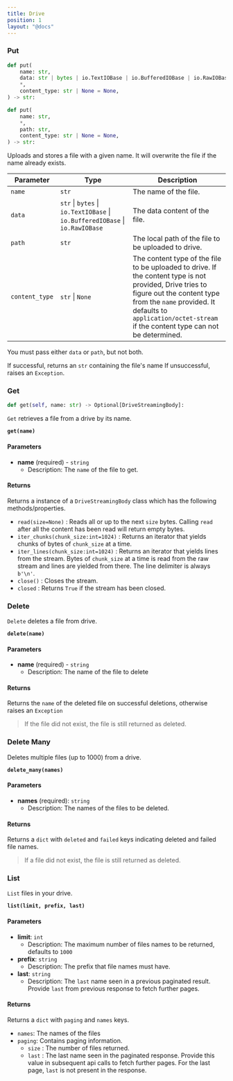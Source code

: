 ```yaml
---
title: Drive
position: 1
layout: "@docs"
---
```


### Put

```py
def put(
    name: str,
    data: str | bytes | io.TextIOBase | io.BufferedIOBase | io.RawIOBase,
    *,
    content_type: str | None = None,
) -> str:
```

```py
def put(
    name: str,
    *,
    path: str,
    content_type: str | None = None,
) -> str:
```

Uploads and stores a file with a given name. It will overwrite the file if the name already exists.

| Parameter | Type | Description |
| --- | --- | --- |
| `name` | `str` | The name of the file. |
| `data` | `str` \| `bytes` \| `io.TextIOBase` \| `io.BufferedIOBase` \| `io.RawIOBase` | The data content of the file. |
| `path` | `str` | The local path of the file to be uploaded to drive. |
| `content_type` | `str` \| `None` | The content type of the file to be uploaded to drive. If the content type is not provided, Drive tries to figure out the content type from the `name` provided. It defaults to `application/octet-stream` if the content type can not be determined. |

You must pass either `data` or `path`, but not both.

If successful, returns an `str` containing the file's name
If unsuccessful, raises an `Exception`.

### Get

```py
def get(self, name: str) -> Optional[DriveStreamingBody]:
```

`Get` retrieves a file from a drive by its name.

**`get(name)`**

#### Parameters

- **name** (required) - `string`
  - Description: The `name` of the file to get.

#### Returns

Returns a instance of a `DriveStreamingBody` class which has the following methods/properties.

- `read(size=None)` : Reads all or up to the next `size` bytes. Calling `read` after all the content has been read will return empty bytes.
- `iter_chunks(chunk_size:int=1024)` : Returns an iterator that yields chunks of bytes of `chunk_size` at a time.
- `iter_lines(chunk_size:int=1024)` : Returns an iterator that yields lines from the stream. Bytes of `chunk_size` at a time is read from the raw stream and lines are yielded from there. The line delimiter is always `b'\n'`.
- `close()` : Closes the stream.
- `closed` : Returns `True` if the stream has been closed.

### Delete

`Delete` deletes a file from drive.

**`delete(name)`**

#### Parameters

- **name** (required) - `string`
  - Description: The name of the file to delete

#### Returns

Returns the `name` of the deleted file on successful deletions, otherwise raises an `Exception`

> If the file did not exist, the file is still returned as deleted.

### Delete Many

Deletes multiple files (up to 1000) from a drive.

**`delete_many(names)`**

#### Parameters

- **names** (required): `string`
  - Description: The names of the files to be deleted.

#### Returns

Returns a `dict` with `deleted` and `failed` keys indicating deleted and failed file names.

> If a file did not exist, the file is still returned as deleted.

### List

`List` files in your drive.

**`list(limit, prefix, last)`**

#### Parameters

- **limit**: `int`
  - Description: The maximum number of files names to be returned, defaults to `1000`
- **prefix**: `string`
  - Description: The prefix that file names must have.
- **last**: `string`
  - Description: The `last` name seen in a previous paginated result. Provide `last` from previous response to fetch further pages.

#### Returns

Returns a `dict` with `paging` and `names` keys.

- `names`: The names of the files
- `paging`: Contains paging information.
  - `size` : The number of files returned.
  - `last` : The last name seen in the paginated response. Provide this value in subsequent api calls to fetch further pages. For the last page, `last` is not present in the response.
